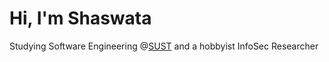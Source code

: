 # Hi, I'm Shaswata

Studying Software Engineering @<a target="_blank" href="https://www.sust.edu">SUST</a> and a hobbyist InfoSec Researcher